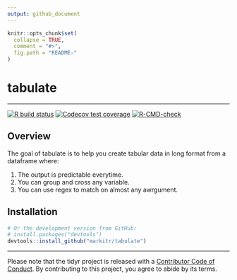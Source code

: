 ```yaml
---
output: github_document
---
```


<!-- README.md is generated from README.Rmd. Please edit that file -->

```r
knitr::opts_chunk$set(
  collapse = TRUE,
  comment = "#>",
  fig.path = "README-"
)
```

# tabulate

---

<!-- badges: start -->

[![R build status](https://github.com/markitr/tabulate/workflows/R-CMD-check/badge.svg)](https://github.com/markitr/tabulate/actions?workflow=R-CMD-check)
[![Codecov test coverage](https://codecov.io/gh/markitr/tabulate/branch/main/graph/badge.svg)](https://codecov.io/gh/markitr/tabulate?branch=main)
[![R-CMD-check](https://github.com/markitr/tabulate/workflows/R-CMD-check/badge.svg)](https://github.com/markitr/tabulate/actions)


<!-- badges: end -->

## Overview

The goal of tabulate is to help you create tabular data in long format from a dataframe where: 

1. The output is predictable everytime.
2. You can group and cross any variable. 
3. You can use regex to match on almost any awrgument.


## Installation

```r
# Or the development version from GitHub:
# install.packages("devtools")
devtools::install_github("markitr/tabulate")
```


---

Please note that the tidyr project is released with a [Contributor Code of Conduct](docs/code_of_conduct.md). By contributing to this project, you agree to abide by its terms.
